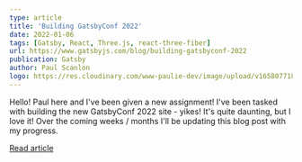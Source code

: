 ```yaml
---
type: article
title: 'Building GatsbyConf 2022'
date: 2022-01-06
tags: [Gatsby, React, Three.js, react-three-fiber]
url: https://www.gatsbyjs.com/blog/building-gatsbyconf-2022
publication: Gatsby
author: Paul Scanlon
logo: https://res.cloudinary.com/www-paulie-dev/image/upload/v1658077182/paulie.dev/Logos/gatsby-logo_dgbkjm.png
---
```


Hello! Paul here and I've been given a new assignment! I've been tasked with building the new GatsbyConf 2022 site -
yikes! It's quite daunting, but I love it! Over the coming weeks / months I'll be updating this blog post with my
progress.

[Read article](https://www.gatsbyjs.com/blog/building-gatsbyconf-2022)
